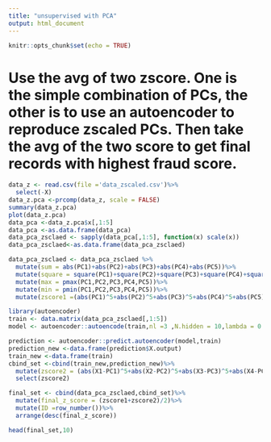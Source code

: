 ```yaml
---
title: "unsupervised with PCA"
output: html_document
---
```


```r
knitr::opts_chunk$set(echo = TRUE)
```

# Use the avg of two zscore. One is the simple combination of PCs, the other is to use an autoencoder to reproduce zscaled PCs. Then take the avg of the two score to get final records with highest fraud score.
```r
data_z <- read.csv(file ='data_zscaled.csv')%>%
  select(-X)
data_z.pca <-prcomp(data_z, scale = FALSE)
summary(data_z.pca)
plot(data_z.pca)
data_pca <-data_z.pca$x[,1:5] 
data_pca <-as.data.frame(data_pca)
data_pca_zsclaed <- sapply(data_pca[,1:5], function(x) scale(x))
data_pca_zsclaed<-as.data.frame(data_pca_zsclaed)

data_pca_zsclaed <- data_pca_zsclaed %>%
  mutate(sum = abs(PC1)+abs(PC2)+abs(PC3)+abs(PC4)+abs(PC5))%>%
  mutate(square = square(PC1)+square(PC2)+square(PC3)+square(PC4)+square(PC5))%>%
  mutate(max = pmax(PC1,PC2,PC3,PC4,PC5))%>%
  mutate(min = pmin(PC1,PC2,PC3,PC4,PC5))%>%
  mutate(zscore1 =(abs(PC1)^5+abs(PC2)^5+abs(PC3)^5+abs(PC4)^5+abs(PC5)^5)^0.2)


```


```r
library(autoencoder)
train <- data.matrix(data_pca_zsclaed[,1:5])
model <- autoencoder::autoencode(train,nl =3 ,N.hidden = 10,lambda = 0.0002,beta = 6,rho =0.01,epsilon = 0.001)

prediction <- autoencoder::predict.autoencoder(model,train)
prediction_new <-data.frame(prediction$X.output)
train_new <-data.frame(train)
cbind_set <-cbind(train_new,prediction_new)%>%
  mutate(zscore2 = (abs(X1-PC1)^5+abs(X2-PC2)^5+abs(X3-PC3)^5+abs(X4-PC4)^5+abs(X5-PC5)^5)^0.2)%>%
  select(zscore2)

final_set <- cbind(data_pca_zsclaed,cbind_set)%>%
  mutate(final_z_score = (zscore1+zscore2)/2)%>%
  mutate(ID =row_number())%>%
  arrange(desc(final_z_score))
```

```r
head(final_set,10)
```

